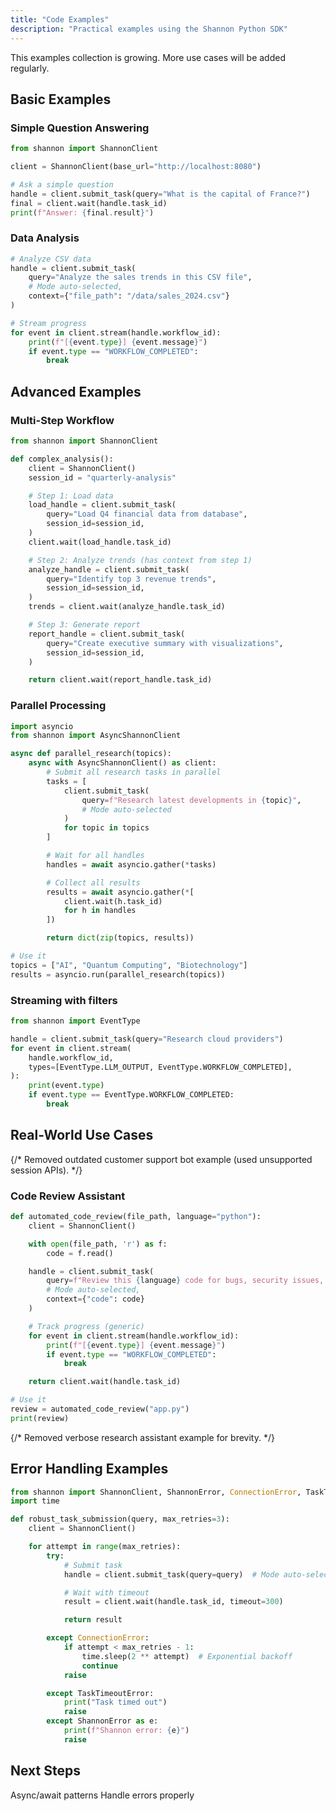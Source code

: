 ```yaml
---
title: "Code Examples"
description: "Practical examples using the Shannon Python SDK"
---
```


<Note>
This examples collection is growing. More use cases will be added regularly.
</Note>

## Basic Examples

### Simple Question Answering

```python
from shannon import ShannonClient

client = ShannonClient(base_url="http://localhost:8080")

# Ask a simple question
handle = client.submit_task(query="What is the capital of France?")
final = client.wait(handle.task_id)
print(f"Answer: {final.result}")
```

### Data Analysis

```python
# Analyze CSV data
handle = client.submit_task(
    query="Analyze the sales trends in this CSV file",
    # Mode auto-selected,
    context={"file_path": "/data/sales_2024.csv"}
)

# Stream progress
for event in client.stream(handle.workflow_id):
    print(f"[{event.type}] {event.message}")
    if event.type == "WORKFLOW_COMPLETED":
        break
```

## Advanced Examples

### Multi-Step Workflow

```python
from shannon import ShannonClient

def complex_analysis():
    client = ShannonClient()
    session_id = "quarterly-analysis"

    # Step 1: Load data
    load_handle = client.submit_task(
        query="Load Q4 financial data from database",
        session_id=session_id,
    )
    client.wait(load_handle.task_id)

    # Step 2: Analyze trends (has context from step 1)
    analyze_handle = client.submit_task(
        query="Identify top 3 revenue trends",
        session_id=session_id,
    )
    trends = client.wait(analyze_handle.task_id)

    # Step 3: Generate report
    report_handle = client.submit_task(
        query="Create executive summary with visualizations",
        session_id=session_id,
    )

    return client.wait(report_handle.task_id)
```

### Parallel Processing

```python
import asyncio
from shannon import AsyncShannonClient

async def parallel_research(topics):
    async with AsyncShannonClient() as client:
        # Submit all research tasks in parallel
        tasks = [
            client.submit_task(
                query=f"Research latest developments in {topic}",
                # Mode auto-selected
            )
            for topic in topics
        ]

        # Wait for all handles
        handles = await asyncio.gather(*tasks)

        # Collect all results
        results = await asyncio.gather(*[
            client.wait(h.task_id)
            for h in handles
        ])

        return dict(zip(topics, results))

# Use it
topics = ["AI", "Quantum Computing", "Biotechnology"]
results = asyncio.run(parallel_research(topics))
```

### Streaming with filters

```python
from shannon import EventType

handle = client.submit_task(query="Research cloud providers")
for event in client.stream(
    handle.workflow_id,
    types=[EventType.LLM_OUTPUT, EventType.WORKFLOW_COMPLETED],
):
    print(event.type)
    if event.type == EventType.WORKFLOW_COMPLETED:
        break
```

## Real-World Use Cases

{/* Removed outdated customer support bot example (used unsupported session APIs). */}

### Code Review Assistant

```python
def automated_code_review(file_path, language="python"):
    client = ShannonClient()

    with open(file_path, 'r') as f:
        code = f.read()

    handle = client.submit_task(
        query=f"Review this {language} code for bugs, security issues, and improvements",
        # Mode auto-selected,
        context={"code": code}
    )

    # Track progress (generic)
    for event in client.stream(handle.workflow_id):
        print(f"[{event.type}] {event.message}")
        if event.type == "WORKFLOW_COMPLETED":
            break

    return client.wait(handle.task_id)

# Use it
review = automated_code_review("app.py")
print(review)
```

{/* Removed verbose research assistant example for brevity. */}

## Error Handling Examples

```python
from shannon import ShannonClient, ShannonError, ConnectionError, TaskTimeoutError
import time

def robust_task_submission(query, max_retries=3):
    client = ShannonClient()

    for attempt in range(max_retries):
        try:
            # Submit task
            handle = client.submit_task(query=query)  # Mode auto-selected

            # Wait with timeout
            result = client.wait(handle.task_id, timeout=300)

            return result

        except ConnectionError:
            if attempt < max_retries - 1:
                time.sleep(2 ** attempt)  # Exponential backoff
                continue
            raise

        except TaskTimeoutError:
            print("Task timed out")
            raise
        except ShannonError as e:
            print(f"Shannon error: {e}")
            raise
```

## Next Steps

<CardGroup cols={2}>
  <Card title="Async Usage" icon="bolt" href="/en/sdk/python/async-usage">
    Async/await patterns
  </Card>
  <Card title="Error Handling" icon="shield" href="/en/sdk/python/error-handling">
    Handle errors properly
  </Card>
</CardGroup>
